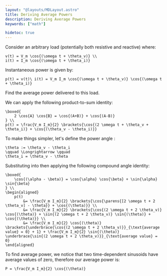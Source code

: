 ```yaml
---
layout: "@layouts/MDLayout.astro"
title: Deriving Average Powers
description: Deriving Average Powers
keywords: ["math"]

hidetoc: true
---
```



<QuestionFrame>
Consider an arbitrary load (potentially both resistive and reactive) where:

```latex-gather
v(t) = V_m \cos{(\omega t + \theta_v)} \\
i(t) = I_m \cos{(\omega t + \theta_i)}
```

Instantaneous power is given by:

```latex-eq
p(t) = v(t)\ i(t) = V_m I_m \cos{(\omega t + \theta_v)} \cos{(\omega t + \theta_i)}
```

Find the average power delivered to this load.
</QuestionFrame>

We can apply the following product-to-sum identity:

```latex-gather
\boxed{
    2 \cos{A} \cos{B} = \cos{(A+B)} + \cos{(A-B)}
} \\
p(t) = \frac{V_m I_m}{2} \brackets{\cos{(2 \omega t + \theta_v + \theta_i)} + \cos{(\theta_v - \theta_i)}}
```

To make things simpler, let's define the power angle <Eq code="\theta" />:

```latex-eq
\theta := \theta_v - \theta_i
\qquad \Longrightarrow \qquad
\theta_i = \theta_v - \theta
```

Substituting into <Eq code="p(t)" /> then applying the following compound angle identity:

```latex-gather
\boxed{
    \cos{(\alpha - \beta)} = \cos{\alpha} \cos{\beta} + \sin{\alpha} \sin{\beta}
} \\
\begin{aligned}
    p(t)
        &= \frac{V_m I_m}{2} \brackets{\cos{\parens{[2 \omega t + 2 \theta_v] - \theta}} + \cos{(\theta)}} \\
        &= \frac{V_m I_m}{2} \brackets{\cos{(2 \omega t + 2 \theta_v)} \cos{(\theta)} + \sin{(2 \omega t + 2 \theta_v)} \sin{(\theta)} + \cos{(\theta)}} \\
        &= \frac{V_m I_m}{2} \cos{(\theta)} \brackets{\underbrace{\cos{(2 \omega t + 2 \theta_v)}}_{\text{average value} = 0} + 1} + \frac{V_m I_m}{2} \sin{(\theta)} \underbrace{\sin{(2 \omega t + 2 \theta_v)}}_{\text{average value} = 0}
\end{aligned}
```

To find average power, we notice that two time-dependent sinusoids have average values of zero, therefore our average power <Eq code="P" /> is:

```latex-eq
P = \frac{V_m I_m}{2} \cos{(\theta)}
```


